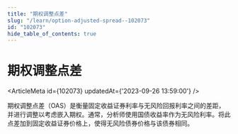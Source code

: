 ```yaml
---
title: "期权调整点差"
slug: "/learn/option-adjusted-spread--102073"
id: "102073"
hide_table_of_contents: true
---
```



# 期权调整点差

<ArticleMeta id={102073} updatedAt={'2023-09-26 13:59:00'} />
<div className='border-solid border-b border-t-0 my-4 border-[var(--ifm-color-gray-300)]' />

期权调整点差（OAS）是衡量固定收益证券利率与无风险回报利率之间的差距，并进行调整以考虑嵌入期权。通常，分析师使用国债收益率作为无风险利率。将此点差加到固定收益证券价格上，使得无风险债券价格与该债券相同。
